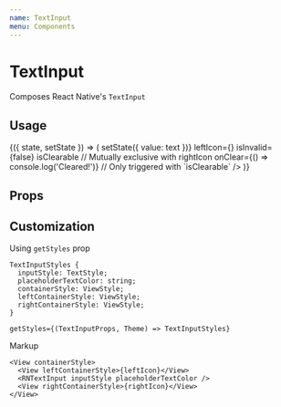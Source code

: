 ```yaml
---
name: TextInput
menu: Components
---
```




# TextInput

Composes React Native's `TextInput`

## Usage

<Playground>
  <State initial={{ value: '' }}>
    {({ state, setState }) => (
      <TextInput
        value={state.value}
        placeholder="TextInput"
        size="large"
        onChangeText={text => setState({ value: text })}
        leftIcon={<Icon name="menu" size={24} />}
        isInvalid={false}
        isClearable // Mutually exclusive with rightIcon
        onClear={() => console.log('Cleared!')} // Only triggered with `isClearable`
      />
    )}
  </State>
</Playground>

## Props

<Props of={TextInput} />

## Customization

Using `getStyles` prop

```tsx
TextInputStyles {
  inputStyle: TextStyle;
  placeholderTextColor: string;
  containerStyle: ViewStyle;
  leftContainerStyle: ViewStyle;
  rightContainerStyle: ViewStyle;
}

getStyles={(TextInputProps, Theme) => TextInputStyles}
```

Markup

```tsx
<View containerStyle>
  <View leftContainerStyle>{leftIcon}</View>
  <RNTextInput inputStyle placeholderTextColor />
  <View rightContainerStyle>{rightIcon}</View>
</View>
```
